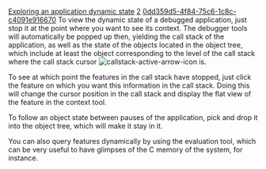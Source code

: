 [[Property:title|Exploring an application dynamic state]]
[[Property:weight|2]]
[[Property:uuid|0dd359d5-4f84-75c6-1c8c-c4091e916670]]
To view the dynamic state of a debugged application, just stop it at the point where you want to see its context. The debugger tools will automatically be popped up then, yielding the call stack of the application, as well as the state of the objects located in the object tree, which include at least the object corresponding to the level of the call stack where the call stack cursor  [[Image:callstack-active-arrow-icon]]  is. 

To see at which point the features in the call stack have stopped, just click the feature on which you want this information in the call stack. Doing this will change the cursor position in the call stack and display the flat view of the feature in the context tool.

To follow an object state between pauses of the application, pick and drop it into the object tree, which will make it stay in it.

You can also query features dynamically by using the evaluation tool, which can be very useful to have glimpses of the C memory of the system, for instance.

{{seealso|<br/>
[[Interrupting an application|Pausing an application]]  <br/>
[[Call stack tool]]  <br/>
[[Object tool]]  <br/>
[[Expression evaluation: Introduction|Evaluation tool]]  }}




